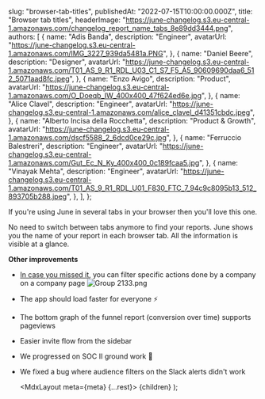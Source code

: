 
  slug: "browser-tab-titles",
  publishedAt: "2022-07-15T10:00:00.000Z",
  title: "Browser tab titles",
  headerImage:
    "https://june-changelog.s3.eu-central-1.amazonaws.com/changelog_report_name_tabs_8e89dd3444.png",
  authors: [
    {
      name: "Adis Banda",
      description: "Engineer",
      avatarUrl: "https://june-changelog.s3.eu-central-1.amazonaws.com/IMG_3227_939da5481a.PNG",
    },
    {
      name: "Daniel Beere",
      description: "Designer",
      avatarUrl:
        "https://june-changelog.s3.eu-central-1.amazonaws.com/T01_AS_9_R1_RDL_U03_C1_S7_F5_A5_90609690daa6_512_5071aad8fc.jpeg",
    },
    {
      name: "Enzo Avigo",
      description: "Product",
      avatarUrl:
        "https://june-changelog.s3.eu-central-1.amazonaws.com/O_Doeqb_IW_400x400_47f624ed6e.jpg",
    },
    {
      name: "Alice Clavel",
      description: "Engineer",
      avatarUrl:
        "https://june-changelog.s3.eu-central-1.amazonaws.com/alice_clavel_d41351cbdc.jpeg",
    },
    {
      name: "Alberto Incisa della Rocchetta",
      description: "Product & Growth",
      avatarUrl: "https://june-changelog.s3.eu-central-1.amazonaws.com/dscf5588_2_6dcd0ce29c.jpg",
    },
    {
      name: "Ferruccio Balestreri",
      description: "Engineer",
      avatarUrl:
        "https://june-changelog.s3.eu-central-1.amazonaws.com/Gut_Ec_N_Ky_400x400_0c189fcaa5.jpg",
    },
    {
      name: "Vinayak Mehta",
      description: "Engineer",
      avatarUrl:
        "https://june-changelog.s3.eu-central-1.amazonaws.com/T01_AS_9_R1_RDL_U01_F830_FTC_7_94c9c8095b13_512_893705b288.jpeg",
    },
  ],
};

If you're using June in several tabs in your browser then you'll love this one.

No need to switch between tabs anymore to find your reports. June shows you the name of your report in each browser tab.
All the information is visible at a glance.

**Other improvements**

- [In case you missed it](https://changelog.june.so/changelog/understand-what-users-do), you can filter specific actions done by a company on a company page
  ![Group 2133.png](https://june-changelog.s3.eu-central-1.amazonaws.com/Group_2133_55965d25e5.png)
- The app should load faster for everyone ⚡️
- The bottom graph of the funnel report (conversion over time) supports pageviews
- Easier invite flow from the sidebar
- We progressed on SOC II ground work 🔐
- We fixed a bug where audience filters on the Slack alerts didn't work

  <MdxLayout meta={meta} {...rest}>
    {children}
  </MdxLayout>
);
